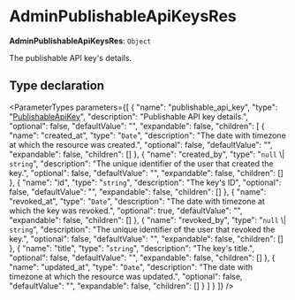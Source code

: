 
# AdminPublishableApiKeysRes

 **AdminPublishableApiKeysRes**: `Object`

The publishable API key's details.

## Type declaration

<ParameterTypes parameters={[
  {
    "name": "publishable_api_key",
    "type": "[PublishableApiKey](../../entities/classes/entities.PublishableApiKey.mdx)",
    "description": "Publishable API key details.",
    "optional": false,
    "defaultValue": "",
    "expandable": false,
    "children": [
      {
        "name": "created_at",
        "type": "`Date`",
        "description": "The date with timezone at which the resource was created.",
        "optional": false,
        "defaultValue": "",
        "expandable": false,
        "children": []
      },
      {
        "name": "created_by",
        "type": "`null` \\| `string`",
        "description": "The unique identifier of the user that created the key.",
        "optional": false,
        "defaultValue": "",
        "expandable": false,
        "children": []
      },
      {
        "name": "id",
        "type": "`string`",
        "description": "The key's ID",
        "optional": false,
        "defaultValue": "",
        "expandable": false,
        "children": []
      },
      {
        "name": "revoked_at",
        "type": "`Date`",
        "description": "The date with timezone at which the key was revoked.",
        "optional": true,
        "defaultValue": "",
        "expandable": false,
        "children": []
      },
      {
        "name": "revoked_by",
        "type": "`null` \\| `string`",
        "description": "The unique identifier of the user that revoked the key.",
        "optional": false,
        "defaultValue": "",
        "expandable": false,
        "children": []
      },
      {
        "name": "title",
        "type": "`string`",
        "description": "The key's title.",
        "optional": false,
        "defaultValue": "",
        "expandable": false,
        "children": []
      },
      {
        "name": "updated_at",
        "type": "`Date`",
        "description": "The date with timezone at which the resource was updated.",
        "optional": false,
        "defaultValue": "",
        "expandable": false,
        "children": []
      }
    ]
  }
]} />
